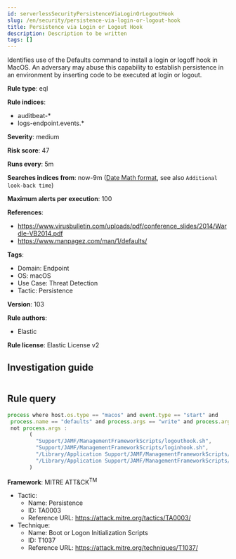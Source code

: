 ```yaml
---
id: serverlessSecurityPersistenceViaLoginOrLogoutHook
slug: /en/security/persistence-via-login-or-logout-hook
title: Persistence via Login or Logout Hook
description: Description to be written
tags: []
---
```


<div id="persistence-via-login-or-logout-hook"></div>

Identifies use of the Defaults command to install a login or logoff hook in MacOS. An adversary may abuse this capability to establish persistence in an environment by inserting code to be executed at login or logout.

**Rule type**: eql

**Rule indices**: 

* auditbeat-*
* logs-endpoint.events.*

**Severity**: medium

**Risk score**: 47

**Runs every**: 5m

**Searches indices from**: now-9m ([Date Math format](((ref))/common-options.html#date-math), see also <DocLink id="serverlessSecurityRulesUiCreate" section="set-the-rules-schedule">`Additional look-back time`</DocLink>)

**Maximum alerts per execution**: 100

**References**: 

* https://www.virusbulletin.com/uploads/pdf/conference_slides/2014/Wardle-VB2014.pdf
* https://www.manpagez.com/man/1/defaults/

**Tags**: 

* Domain: Endpoint
* OS: macOS
* Use Case: Threat Detection
* Tactic: Persistence

**Version**: 103

**Rule authors**: 

* Elastic

**Rule license**: Elastic License v2

## Investigation guide

```markdown

```

## Rule query

```js
process where host.os.type == "macos" and event.type == "start" and
 process.name == "defaults" and process.args == "write" and process.args : ("LoginHook", "LogoutHook") and
 not process.args :
       (
         "Support/JAMF/ManagementFrameworkScripts/logouthook.sh",
         "Support/JAMF/ManagementFrameworkScripts/loginhook.sh",
         "/Library/Application Support/JAMF/ManagementFrameworkScripts/logouthook.sh",
         "/Library/Application Support/JAMF/ManagementFrameworkScripts/loginhook.sh"
       )

```

**Framework**: MITRE ATT&CK<sup>TM</sup>

* Tactic:
    * Name: Persistence
    * ID: TA0003
    * Reference URL: https://attack.mitre.org/tactics/TA0003/
* Technique:
    * Name: Boot or Logon Initialization Scripts
    * ID: T1037
    * Reference URL: https://attack.mitre.org/techniques/T1037/

